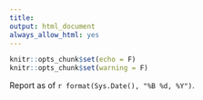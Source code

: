 ---
title:
output: html_document
always_allow_html: yes
---

```{r include = F}
knitr::opts_chunk$set(echo = F)
knitr::opts_chunk$set(warning = F)
```

Report as of `r format(Sys.Date(), "%B %d, %Y")`.
